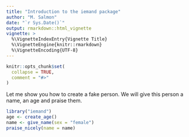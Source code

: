 ```yaml
---
title: "Introduction to the iemand package"
author: "M. Salmon"
date: "`r Sys.Date()`"
output: rmarkdown::html_vignette
vignette: >
  %\VignetteIndexEntry{Vignette Title}
  %\VignetteEngine{knitr::rmarkdown}
  %\VignetteEncoding{UTF-8}
---
```


```r
knitr::opts_chunk$set(
  collapse = TRUE,
  comment = "#>"
)
```

Let me show you how to create a fake person. We will give this person a name, an age and praise them.

```r
library("iemand")
age <- create_age()
name <- give_name(sex = "female")
praise_nicely(name = name)
```
